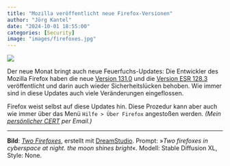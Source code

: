 ```yaml
---
title: "Mozilla veröffentlicht neue Firefox-Versionen"
author: "Jörg Kantel"
date: "2024-10-01 18:55:00"
categories: [Security]
image: "images/firefoxes.jpg"
---
```


[![](images/firefoxes-b.jpg)](https://www.flickr.com/photos/schockwellenreiter/53904868595/)

Der neue Monat bringt auch neue Feuerfuchs-Updates: Die Entwickler des Mozilla Firefox haben die neue [Version 131.0](https://www.mozilla.org/en-US/firefox/131.0/releasenotes/) und die [Version ESR 128.3](https://www.mozilla.org/en-US/firefox/128.3.0/releasenotes/) veröffentlicht und darin auch wieder Sicherheitslücken behoben. Wie immer sind in diese Updates auch viele Veränderungen eingeflossen.

Firefox weist selbst auf diese Updates hin. Diese Prozedur kann aber auch wie immer über das Menü `Hilfe > Über Firefox` angestoßen werden. *(Mein [persönlicher CERT](https://wwwuser.gwdguser.de/~mreiman1/) per Email.)*

---

**Bild**: *[Two Firefoxes](https://www.flickr.com/photos/schockwellenreiter/53904868595/)*, erstellt mit [DreamStudio](https://beta.dreamstudio.ai/generate). Prompt: »*Two firefoxes in cyberspace at night. the moon shines bright*«. Modell: Stable Diffusion XL, Style: None.